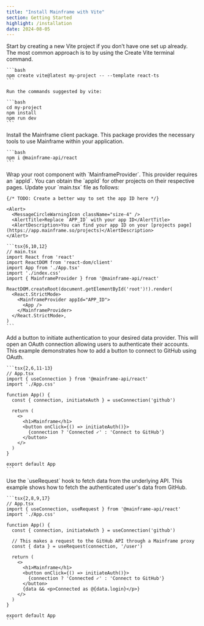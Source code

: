 ```yaml
---
title: "Install Mainframe with Vite"
section: Getting Started
highlight: /installation
date: 2024-08-05
---
```


<Steps>
  <Step title="Create project">
    Start by creating a new Vite project if you don’t have one set up already. The most common approach is to by using the Create Vite terminal command.

    ```bash
    npm create vite@latest my-project -- --template react-ts
    ```

    Run the commands suggested by vite:

    ```bash
    cd my-project
    npm install
    npm run dev
    ```

  </Step>
  <Step title="Install Mainframe client">
    Install the Mainframe client package. This package provides the necessary tools to use Mainframe within your application.


    ```bash
    npm i @mainframe-api/react
    ```

  </Step>
  <Step title="Add MainframeProvider">
    Wrap your root component with `MainframeProvider`. This provider requires an `appId`. You can obtain the `appId` for other projects on their respective pages. Update your `main.tsx` file as follows:

    {/* TODO: Create a better way to set the app ID here */}

    <Alert>
      <MessageCircleWarningIcon className="size-4" />
      <AlertTitle>Replace `APP_ID` with your app ID</AlertTitle>
      <AlertDescription>You can find your app ID on your [projects page](https://app.mainframe.so/projects)</AlertDescription>
    </Alert>

    ```tsx{6,10,12}
    // main.tsx
    import React from 'react'
    import ReactDOM from 'react-dom/client'
    import App from './App.tsx'
    import './index.css'
    import { MainframeProvider } from '@mainframe-api/react'

    ReactDOM.createRoot(document.getElementById('root')!).render(
      <React.StrictMode>
        <MainframeProvider appId="APP_ID">
          <App />
        </MainframeProvider>
      </React.StrictMode>,
    )
    ```

  </Step>
  <Step title="Initiate authentication">
    Add a button to initiate authentication to your desired data provider. This will open an OAuth connection allowing users to authenticate their accounts. This example demonstrates how to add a button to connect to GitHub using OAuth.

    ```tsx{2,6,11-13}
    // App.tsx
    import { useConnection } from '@mainframe-api/react'
    import './App.css'

    function App() {
      const { connection, initiateAuth } = useConnection('github')

      return (
        <>
          <h1>Mainframe</h1>
          <button onClick={() => initiateAuth()}>
            {connection ? 'Connected ✓' : 'Connect to GitHub'}
          </button>
        </>
      )
    }

    export default App
    ```

  </Step>
  <Step title="Access APIs">
    Use the `useRequest` hook to fetch data from the underlying API. This example shows how to fetch the authenticated user's data from GitHub.

    ```tsx{2,8,9,17}
    // App.tsx
    import { useConnection, useRequest } from '@mainframe-api/react'
    import './App.css'

    function App() {
      const { connection, initiateAuth } = useConnection('github')

      // This makes a request to the GitHub API through a Mainframe proxy
      const { data } = useRequest(connection, '/user')

      return (
        <>
          <h1>Mainframe</h1>
          <button onClick={() => initiateAuth()}>
            {connection ? 'Connected ✓' : 'Connect to GitHub'}
          </button>
          {data && <p>Connected as @{data.login}</p>}
        </>
      )
    }

    export default App
    ```

  </Step>
</Steps>